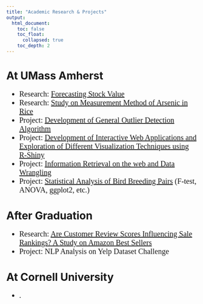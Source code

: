 ```yaml
---
title: "Academic Research & Projects"
output: 
  html_document:
    toc: false
    toc_float: 
      collapsed: true
    toc_depth: 2
---
```

<style>
ul {font-family: Times New Roman; font-size: 20px;}
</style>

<div id="backhome"><a href="index.html"><i class="fa fa-home"></i></a></div>

# At UMass Amherst
- <i class="fa fa-book"></i> Research: [Forecasting Stock Value](Projects & Researches/Forecasting_Stock_Value.html)
- <i class="fa fa-book"></i> Research: [Study on Measurement Method of Arsenic in Rice](Projects & Researches/Arsenic_Measurement.html)
- <i class="fa fa-calendar-check-o"></i> Project: [Development of General Outlier Detection Algorithm](Projects & Researches/Outlier_Detection.html)
- <i class="fa fa-calendar-check-o"></i> Project: [Development of Interactive Web Applications and Exploration of Different Visualization Techniques using R-Shiny](Projects & Researches/Interactive_Web_App.html)
- <i class="fa fa-calendar-check-o"></i> Project: [Information Retrieval on the web and Data Wrangling](Projects & Researches/Web_Data_Wrangling.html)
- <i class="fa fa-calendar-check-o"></i> Project: [Statistical Analysis of Bird Breeding Pairs](Projects & Researches/Bird_Breeding_Pairs.html) (F-test, ANOVA, ggplot2, etc.)

# After Graduation
- <i class="fa fa-book"></i> Research: [Are Customer Review Scores Influencing Sale Rankings? A Study on Amazon Best Sellers](Amazon_s_Secret.html)
- <i class="fa fa-calendar-check-o"></i> Project: NLP Analysis on Yelp Dataset Challenge

# At Cornell University
- .
